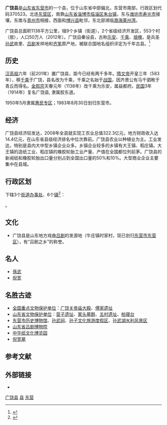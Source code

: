 {{coord|37|03|N|118|24|E|display=title|scale:10000}}
{{Infobox China County
| county = 广饶县
| usedname = 
| nameorigin = 
| Photo = 廣饒關帝廟大殿.JPG
| Photoname = [[广饶关帝庙大殿|南宋關帝廟大殿]]
| map = ChinaDongyingGuangrao.png
| Pinyin = Guǎngráo Xiàn
| Belong = [[山东省|山东省]][[东营市|东营市]]
| Types = [[县|县]]
| admincode = 
| founded = 
| seat = [[广饶镇|广饶镇]]
| officerTitle = 
| officer = 
| officerTitle2 = 
| officer2 = 
| division = 6个[[镇|镇]]、4个[[乡|乡]]
| town = 6
| township = 4
| subdistrict = 
| dialect = 
| post code = 257300
| phone code = 546
| coordinate = 
| area = 1138[[平方公里|平方公里]]
| area land = 
| area water = 
| census yr = 2006年
| pop = 49万人
| density =  
| GDP = 
| GDP_as_of = 
| GDPPC = 
| carlicense = 
| web = www.guangrao.gov.cn
| web_title = 
}}

'''广饶县'''是[[山东省|山东省]][[东营市|东营市]]的一个县，位于山东省中部偏北，东营市南部，行政区划代码370523。北连[[东营区|东营区]]，南靠[[山东省|山东省]][[淄博市|淄博市]][[临淄区|临淄区]][[朱台镇|朱台镇]]，东与[[潍坊市|潍坊市]][[寿光市|寿光市]]接壤，东南与[[青州市|青州市]]相接，西面和[[博兴县|博兴县]]毗邻，东北部濒临[[渤海|渤海]][[莱州湾|莱州湾]]。

广饶县总面积1138平方公里，辖9个乡镇（街道），2个省级经济开发区，553个村（居），人口50万人（2012年）。广饶自秦设县，古称[[樂安郡|乐安]]、[[千乘|千乘]]、[[琅槐|琅槐]]，是兵圣[[孙武|孙武]]故里、[[吕剧|吕剧]]发祥地和[[齐笔|齐笔]]原产地，被联合国地名组织评定为千年古县。<ref>{{Cite web |url=http://www.guangrao.gov.cn/sub/guangrao/index_welcome.aspx |title=广饶县人民政府网-县情介绍 |access-date=2016-07-14 |archive-url=https://web.archive.org/web/20160613085854/http://www.guangrao.gov.cn/sub/guangrao/index_welcome.aspx |archive-date=2016-06-13 |dead-url=yes }}</ref>

==历史==
[[汉高祖|汉高祖]]六年（前201年）置广饶县，距今已经有两千多年。[[隋文帝|隋文帝]]开皇三年（583年），移[[千乘|千乘]]于广饶，县名改为千乘，千乘之名始于[[战国|战国]]，因齐景公有马千驷畋于青丘而得名。[[金熙宗|金熙宗]]天眷元年（1138年）改千乘为乐安，属益都府。[[中華民國|民国]]3年（1914年）复名广饶县, 隶属胶东道。

1950年5月隶属[[惠民专区|惠民专区]]；1983年8月30日划归东营市。

==经济==
广饶县经济较发达，2008年全县就实现工农业总值322.3亿元，地方财政收入达14.4亿元，在山东省县级经济排名中位次靠前。广饶县农业以种植业为主。工业发达，特别是县内大中型乡镇企业众多。乡镇企业较多的乡镇有大王镇、稻庄镇。大王镇的造纸工业、稻庄镇的橡胶轮胎工业产量、产值在全国都位列前茅。广饶县的新闻纸和橡胶轮胎出口量分别占到全国出口量的50%和10%。大型商业企业主要集中在县城。
== 行政区划 ==
{{PAGENAMEBASE}}下辖3个[[街道办事处|街道办事处]]、6个[[行政建制镇|镇]]<ref>{{PRC admin/ref sgc|37/05/23}}</ref>：

{{PRC admin/children|37/05/23}}。

== 文化 ==
*广饶县是山东地方戏曲[[吕剧|吕剧]]的发源地（牛庄镇时家村，现已划归[[东营市|东营市]][[东营区|东营区]]），有“吕剧之乡”的称誉。
== 名人 ==
*[[孫武|孫武]]
*[[倪宽|倪宽]]

== 名胜古迹 ==
*[[全国重点文物保护单位|全国重点文物保护单位]]：[[广饶关帝庙大殿|广饶关帝庙大殿]]、[[傅家遗址|傅家遗址]]
*[[山东省文物保护单位|山东省文物保护单位]]：[[营子遗址|营子遗址]]、[[冢头墓群|冢头墓群]]、[[五村遗址|五村遗址]]、[[柏寝台|柏寝台]]
*[[东营市历史博物馆|东营市历史博物馆]]、[[孙武祠|孙武祠]]、[[孙子文化旅游度假区|孙子文化旅游度假区]]、[[孙武湖水利风景区|孙武湖水利风景区]]
*[[山东省吕剧博物院|山东省吕剧博物院]]
*[[中华纸文化博览园|中华纸文化博览园]]
*[[倪宽墓|倪宽墓]]

== 参考文献 ==
{{reflist}}

== 外部链接 ==
* {{Official website|http://www.guangrao.gov.cn/|name=广饶县人民政府}}

{{广饶县行政区划}}
{{东营市行政区划}}
{{山东行政区划}}
{{山东半岛蓝色经济区}}

[[Category:广饶县|]]
[[Category:东营区县|县]]
[[Category:山东省县份|东营]]